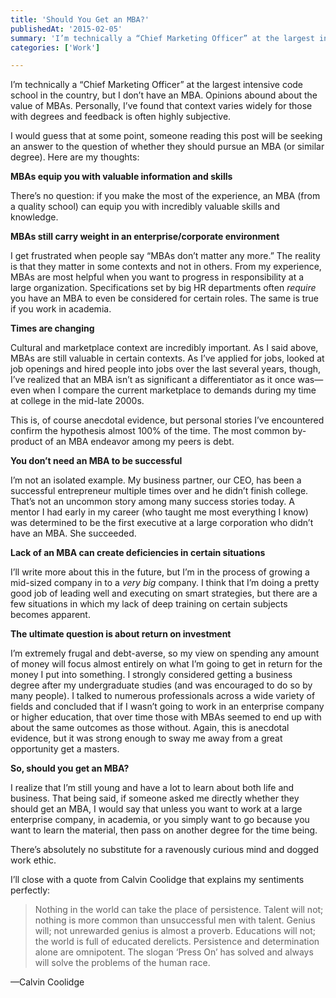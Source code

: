 ```yaml
---
title: 'Should You Get an MBA?'
publishedAt: '2015-02-05'
summary: 'I’m technically a “Chief Marketing Officer” at the largest intensive code school in the country, but I don’t have an MBA. Opinions abound about the value of MBAs. Personally, I’ve found that context v...'
categories: ['Work']

---
```


I’m technically a “Chief Marketing Officer” at the largest intensive code school in the country, but I don’t have an MBA. Opinions abound about the value of MBAs. Personally, I’ve found that context varies widely for those with degrees and feedback is often highly subjective.

I would guess that at some point, someone reading this post will be seeking an answer to the question of whether they should pursue an MBA (or similar degree). Here are my thoughts:

**MBAs equip you with valuable information and skills**

There’s no question: if you make the most of the experience, an MBA (from a quality school) can equip you with incredibly valuable skills and knowledge.

**MBAs still carry weight in an enterprise/corporate environment**

I get frustrated when people say “MBAs don’t matter any more.” The reality is that they matter in some contexts and not in others. From my experience, MBAs are most helpful when you want to progress in responsibility at a large organization. Specifications set by big HR departments often *require* you have an MBA to even be considered for certain roles. The same is true if you work in academia.

**Times are changing**

Cultural and marketplace context are incredibly important. As I said above, MBAs are still valuable in certain contexts. As I’ve applied for jobs, looked at job openings and hired people into jobs over the last several years, though, I’ve realized that an MBA isn’t as significant a differentiator as it once was—even when I compare the current marketplace to demands during my time at college in the mid-late 2000s.

This is, of course anecdotal evidence, but personal stories I’ve encountered confirm the hypothesis almost 100% of the time. The most common by-product of an MBA endeavor among my peers is debt.

**You don’t need an MBA to be successful**

I’m not an isolated example. My business partner, our CEO, has been a successful entrepreneur multiple times over and he didn’t finish college. That’s not an uncommon story among many success stories today. A mentor I had early in my career (who taught me most everything I know) was determined to be the first executive at a large corporation who didn’t have an MBA. She succeeded.

**Lack of an MBA can create deficiencies in certain situations**

I’ll write more about this in the future, but I’m in the process of growing a mid-sized company in to a *very big* company. I think that I’m doing a pretty good job of leading well and executing on smart strategies, but there are a few situations in which my lack of deep training on certain subjects becomes apparent.

**The ultimate question is about return on investment**

I’m extremely frugal and debt-averse, so my view on spending any amount of money will focus almost entirely on what I’m going to get in return for the money I put into something. I strongly considered getting a business degree after my undergraduate studies (and was encouraged to do so by many people). I talked to numerous professionals across a wide variety of fields and concluded that if I wasn’t going to work in an enterprise company or higher education, that over time those with MBAs seemed to end up with about the same outcomes as those without. Again, this is anecdotal evidence, but it was strong enough to sway me away from a great opportunity get a masters.

**So, should you get an MBA?** 

I realize that I’m still young and have a lot to learn about both life and business. That being said, if someone asked me directly whether they should get an MBA, I would say that unless you want to work at a large enterprise company, in academia, or you simply want to go because you want to learn the material, then pass on another degree for the time being.

There’s absolutely no substitute for a ravenously curious mind and dogged work ethic.

I’ll close with a quote from Calvin Coolidge that explains my sentiments perfectly:

> Nothing in the world can take the place of persistence. Talent will not; nothing is more common than unsuccessful men with talent. Genius will; not unrewarded genius is almost a proverb. Educations will not; the world is full of educated derelicts. Persistence and determination alone are omnipotent. The slogan ‘Press On’ has solved and always will solve the problems of the human race.

—Calvin Coolidge
